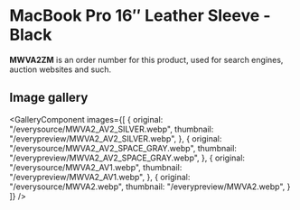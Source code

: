
# MacBook Pro 16″ Leather Sleeve - Black

<Callout type='info' emoji='👉🏻'>**MWVA2ZM** is an order number for this product, used for search engines, auction websites and such.</Callout>

## Image gallery

<GalleryComponent
    images={[
      {
        original: "/everysource/MWVA2_AV2_SILVER.webp",
        thumbnail: "/everypreview/MWVA2_AV2_SILVER.webp",
      },
      {
        original: "/everysource/MWVA2_AV2_SPACE_GRAY.webp",
        thumbnail: "/everypreview/MWVA2_AV2_SPACE_GRAY.webp",
      },
      {
        original: "/everysource/MWVA2_AV1.webp",
        thumbnail: "/everypreview/MWVA2_AV1.webp",
      },
      {
        original: "/everysource/MWVA2.webp",
        thumbnail: "/everypreview/MWVA2.webp",
      }
    ]}
  />
